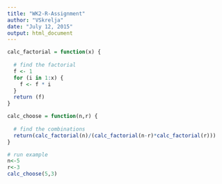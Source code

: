 ```yaml
---
title: "WK2-R-Assignment"
author: "VSkrelja"
date: "July 12, 2015"
output: html_document
---
```


```r
calc_factorial = function(x) {
 
  # find the factorial
  f <- 1
  for (i in 1:x) {
    f <- f * i
  }
  return (f)  
}

calc_choose = function(n,r) {
  
  # find the combinations
  return(calc_factorial(n)/(calc_factorial(n-r)*calc_factorial(r)))
}

# run example 
n<-5
r<-3
calc_choose(5,3)
```
